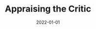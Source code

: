 ---
cover: "./critic.png"
date: "2022-01-01"
title: "Appraising the Critic"
defer: false
slug: "/critic"
areas:
  -  .

---